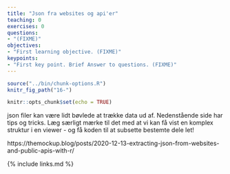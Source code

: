 ```yaml
---
title: "Json fra websites og api'er"
teaching: 0
exercises: 0
questions:
- "(FIXME)"
objectives:
- "First learning objective. (FIXME)"
keypoints:
- "First key point. Brief Answer to questions. (FIXME)"
---
```


```r
source("../bin/chunk-options.R")
knitr_fig_path("16-")
```

```r
knitr::opts_chunk$set(echo = TRUE)
```


json filer kan være lidt bøvlede at trække data ud af. Nedenstående side har
tips og tricks. Læg særligt mærke til det med at vi kan få vist en komplex struktur
i en viewer - og få koden til at subsette bestemte dele let!

https://themockup.blog/posts/2020-12-13-extracting-json-from-websites-and-public-apis-with-r/


{% include links.md %}

